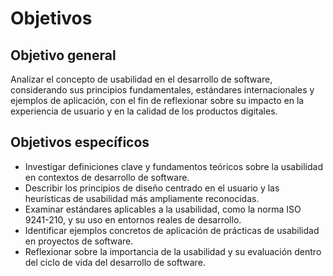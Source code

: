 # Objetivos

## Objetivo general

Analizar el concepto de usabilidad en el desarrollo de software, considerando sus principios fundamentales, estándares internacionales y ejemplos de aplicación, con el fin de reflexionar sobre su impacto en la experiencia de usuario y en la calidad de los productos digitales.

## Objetivos específicos

- Investigar definiciones clave y fundamentos teóricos sobre la usabilidad en contextos de desarrollo de software.
- Describir los principios de diseño centrado en el usuario y las heurísticas de usabilidad más ampliamente reconocidas.
- Examinar estándares aplicables a la usabilidad, como la norma ISO 9241-210, y su uso en entornos reales de desarrollo.
- Identificar ejemplos concretos de aplicación de prácticas de usabilidad en proyectos de software.
- Reflexionar sobre la importancia de la usabilidad y su evaluación dentro del ciclo de vida del desarrollo de software.
